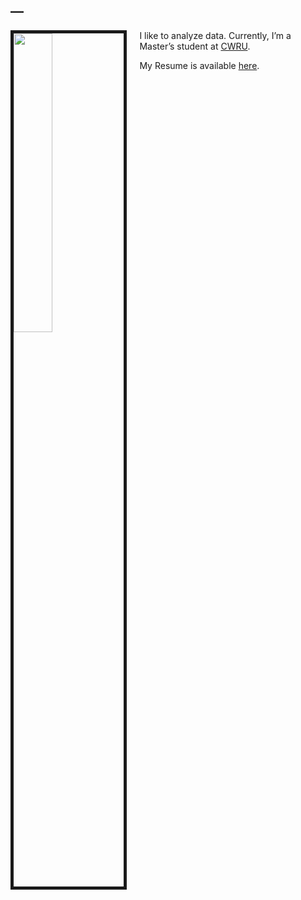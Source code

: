 ---
---

<link rel="stylesheet" href="styles.css" type="text/css">

<img src="images/AbhiDevathi.jpg" style="width:35%; border:5px solid; margin-right: 20px" align="left">

I like to analyze data. Currently, I'm a Master's student at [CWRU](http://mathstats.case.edu).

My Resume is available [here](files/DevathiResume.pdf).